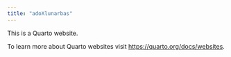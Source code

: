 ```yaml
---
title: "adoXlunarbas"
---
```


This is a Quarto website.

To learn more about Quarto websites visit <https://quarto.org/docs/websites>.

